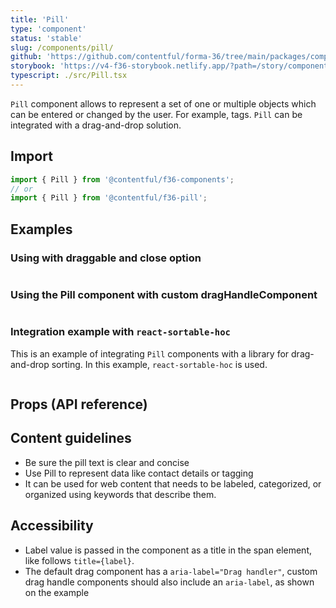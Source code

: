 ```yaml
---
title: 'Pill'
type: 'component'
status: 'stable'
slug: /components/pill/
github: 'https://github.com/contentful/forma-36/tree/main/packages/components/pill'
storybook: 'https://v4-f36-storybook.netlify.app/?path=/story/components-pill--basic'
typescript: ./src/Pill.tsx
---
```


`Pill` component allows to represent a set of one or multiple objects which can be entered or changed by the user. For example, tags. `Pill` can be integrated with a drag-and-drop solution.

## Import

```js static=true
import { Pill } from '@contentful/f36-components';
// or
import { Pill } from '@contentful/f36-pill';
```

## Examples

### Using with draggable and close option

```jsx file=./examples/DraggableAndClosePillExample.tsx

```

### Using the Pill component with custom dragHandleComponent

```jsx file=./examples/DragHandleComponentPillExample.tsx

```

### Integration example with `react-sortable-hoc`

This is an example of integrating `Pill` components with a library for drag-and-drop sorting. In this example, `react-sortable-hoc` is used.

```jsx file=./examples/IntegrationPillExample.tsx

```

## Props (API reference)

<PropsTable of="Pill" />

## Content guidelines

- Be sure the pill text is clear and concise
- Use Pill to represent data like contact details or tagging
- It can be used for web content that needs to be labeled, categorized, or organized using keywords that describe them.

## Accessibility

- Label value is passed in the component as a title in the span element, like follows `title={label}`.
- The default drag component has a `aria-label="Drag handler"`, custom drag handle components should also include an `aria-label`, as shown on the example
